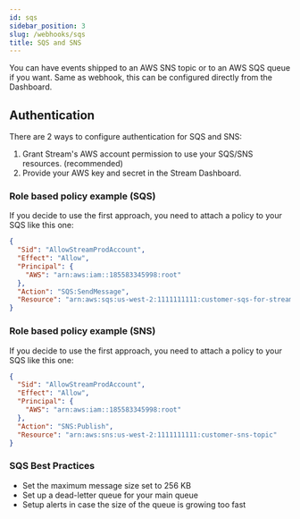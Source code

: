 ```yaml
---
id: sqs
sidebar_position: 3
slug: /webhooks/sqs
title: SQS and SNS
---
```


You can have events shipped to an AWS SNS topic or to an AWS SQS queue if you want. Same as webhook, this can be configured directly from the Dashboard.

## Authentication

There are 2 ways to configure authentication for SQS and SNS:

1. Grant Stream's AWS account permission to use your SQS/SNS resources. (recommended)
2. Provide your AWS key and secret in the Stream Dashboard.

### Role based policy example (SQS)

If you decide to use the first approach, you need to attach a policy to your SQS like this one:

```json
{
  "Sid": "AllowStreamProdAccount",
  "Effect": "Allow",
  "Principal": {
    "AWS": "arn:aws:iam::185583345998:root"
  },
  "Action": "SQS:SendMessage",
  "Resource": "arn:aws:sqs:us-west-2:1111111111:customer-sqs-for-stream"
}
```

### Role based policy example (SNS)

If you decide to use the first approach, you need to attach a policy to your SQS like this one:

```json
{
  "Sid": "AllowStreamProdAccount",
  "Effect": "Allow",
  "Principal": {
    "AWS": "arn:aws:iam::185583345998:root"
  },
  "Action": "SNS:Publish",
  "Resource": "arn:aws:sns:us-west-2:1111111111:customer-sns-topic"
}
```

### SQS Best Practices

- Set the maximum message size set to 256 KB
- Set up a dead-letter queue for your main queue
- Setup alerts in case the size of the queue is growing too fast
